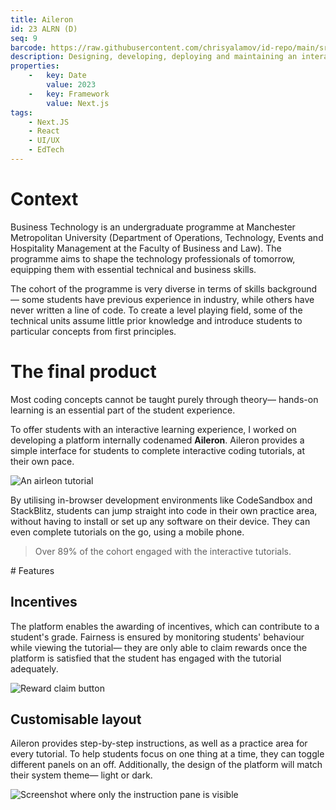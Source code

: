 ```yaml
---
title: Aileron
id: 23 ALRN (D)
seq: 9
barcode: https://raw.githubusercontent.com/chrisyalamov/id-repo/main/src/projects/2023-aileron/barcode.jpg
description: Designing, developing, deploying and maintaining an interactive learning platform at Manchester Metropolitan University.
properties:
    -   key: Date
        value: 2023
    -   key: Framework
        value: Next.js
tags:
    - Next.JS
    - React
    - UI/UX
    - EdTech
---
```


# Context

Business Technology is an undergraduate programme at Manchester Metropolitan University (Department of Operations, Technology, Events and Hospitality Management at the Faculty of Business and Law). The programme aims to shape the technology professionals of tomorrow, equipping them with essential technical and business skills.

The cohort of the programme is very diverse in terms of skills background— some students have previous experience in industry, while others have never written a line of code. To create a level playing field, some of the technical units assume little prior knowledge and introduce students to particular concepts from first principles.

# The final product

Most coding concepts cannot be taught purely through theory— hands-on learning is an essential part of the student experience.

To offer students with an interactive learning experience, I worked on developing a platform internally codenamed **Aileron**. Aileron provides a simple interface for students to complete interactive coding tutorials, at their own pace. 

![An airleon tutorial](<https://raw.githubusercontent.com/chrisyalamov/id-repo/main/src/projects/2023-aileron/Screenshot 2023-10-25 at 15.31.58.png>)

By utilising in-browser development environments like CodeSandbox and StackBlitz, students can jump straight into code in their own practice area, without having to install or set up any software on their device. They can even complete tutorials on the go, using a mobile phone.

> Over 89% of the cohort engaged with the interactive tutorials.

# Features
## Incentives

The platform enables the awarding of incentives, which can contribute to a student's grade. Fairness is ensured by monitoring students' behaviour while viewing  the tutorial— they are only able to claim rewards once the platform is satisfied that the student has engaged with the tutorial adequately.

![Reward claim button](<https://raw.githubusercontent.com/chrisyalamov/id-repo/main/src/projects/2023-aileron/Screenshot 2023-10-25 at 15.33.17.png>)

## Customisable layout

Aileron provides step-by-step instructions, as well as a practice area for every tutorial. To help students focus on one thing at a time, they can toggle different panels on an off. Additionally, the design of the platform will match their system theme— light or dark.

![Screenshot where only the instruction pane is visible](<https://raw.githubusercontent.com/chrisyalamov/id-repo/main/src/projects/2023-aileron/Screenshot 2023-10-25 at 15.33.44.png>)

